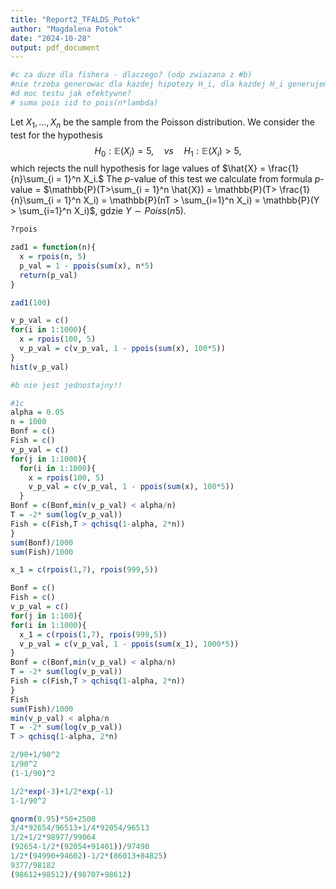 ```yaml
---
title: "Report2_TFALDS_Potok"
author: "Magdalena Potok"
date: "2024-10-28"
output: pdf_document
---
```


```r
#c za duze dla fishera - dlaczego? (odp zwiazana z #b)
#nie trzeba generowac dla kazdej hipotezy H_i, dla kazdej H_i generujemy X_1, .. X_100 -> suma -> p-wartosc ALBO odrazu dla H_i suma cH_i T - Pois(100lambda)
#d moc testu jak efektywne? 
# suma pois iid to pois(n*lambda)


```

Let $X_1, \dots, X_n$ be the sample from the Poisson distribution. We consider the test for the hypothesis
$$H_0: \mathbb{E}(X_i) = 5, \quad vs \quad H_1: \mathbb{E}(X_i) > 5, $$
which rejects the null hypothesis for lage values of $\hat{X} = \frac{1}{n}\sum_{i = 1}^n X_i.$ The $p$-value of this test we calculate from formula $p$-value = $\mathbb{P}(T>\sum_{i = 1}^n \hat{X}) = \mathbb{P}(T> \frac{1}{n}\sum_{i = 1}^n X_i) = \mathbb{P}(nT > \sum_{i=1}^n X_i) = \mathbb{P}(Y > \sum_{i=1}^n X_i)$, gdzie $Y \sim Poiss(n5)$.

```r
?rpois

zad1 = function(n){
  x = rpois(n, 5)
  p_val = 1 - ppois(sum(x), n*5)
  return(p_val)
}

zad1(100)
```

```r
v_p_val = c()
for(i in 1:1000){
  x = rpois(100, 5)
  v_p_val = c(v_p_val, 1 - ppois(sum(x), 100*5))
}
hist(v_p_val)

#b nie jest jednostajny!!
```

```r

#1c
alpha = 0.05
n = 1000
Bonf = c()
Fish = c()
v_p_val = c()
for(j in 1:1000){
  for(i in 1:1000){
    x = rpois(100, 5)
    v_p_val = c(v_p_val, 1 - ppois(sum(x), 100*5))
  }
Bonf = c(Bonf,min(v_p_val) < alpha/n)
T = -2* sum(log(v_p_val))
Fish = c(Fish,T > qchisq(1-alpha, 2*n))
}
sum(Bonf)/1000
sum(Fish)/1000
```



```r
x_1 = c(rpois(1,7), rpois(999,5))

Bonf = c()
Fish = c()
v_p_val = c()
for(j in 1:100){
for(i in 1:1000){
  x_1 = c(rpois(1,7), rpois(999,5))
  v_p_val = c(v_p_val, 1 - ppois(sum(x_1), 1000*5))
}
Bonf = c(Bonf,min(v_p_val) < alpha/n)
T = -2* sum(log(v_p_val))
Fish = c(Fish,T > qchisq(1-alpha, 2*n))
}
Fish
sum(Fish)/1000
min(v_p_val) < alpha/n
T = -2* sum(log(v_p_val))
T > qchisq(1-alpha, 2*n)

2/90+1/90^2
1/90^2
(1-1/90)^2

1/2*exp(-3)+1/2*exp(-1)
1-1/90^2

qnorm(0.95)*50+2500
3/4*92654/96513+1/4*92054/96513
1/2+1/2*98977/99064
(92654-1/2*(92054+91401))/97490
1/2*(94990+94602)-1/2*(86013+84825)
9377/98182
(98612+98512)/(98707+98612)
```







